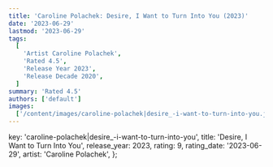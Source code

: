 ```yaml
---
title: 'Caroline Polachek: Desire, I Want to Turn Into You (2023)'
date: '2023-06-29'
lastmod: '2023-06-29'
tags:
  [
    'Artist Caroline Polachek',
    'Rated 4.5',
    'Release Year 2023',
    'Release Decade 2020',
  ]
summary: 'Rated 4.5'
authors: ['default']
images:
  ['/content/images/caroline-polachek|desire_-i-want-to-turn-into-you.jpg']
---
```


  key: 'caroline-polachek|desire_-i-want-to-turn-into-you',
  title: 'Desire, I Want to Turn Into You',
  release_year: 2023,
  rating: 9,
  rating_date: '2023-06-29',
  artist: 'Caroline Polachek',
};

<MusicRating data={data} />
